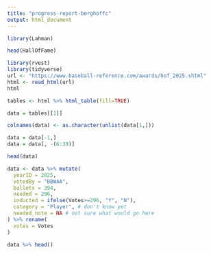 ```yaml
---
title: "progress-report-berghoffc"
output: html_document
---
```

``` r
library(Lahman)

head(HallOfFame)

```


```r
library(rvest)
library(tidyverse)
url <- "https://www.baseball-reference.com/awards/hof_2025.shtml"
html <- read_html(url)
html

tables <- html %>% html_table(fill=TRUE)

data = tables[[1]]

colnames(data) <- as.character(unlist(data[1,]))

data = data[-1,]
data = data[, -(6:39)]

head(data)
```

``` r
data <- data %>% mutate(
  yearID = 2025,
  votedBy = "BBWAA",
  ballots = 394,
  needed = 296,
  inducted = ifelse(Votes>=296, "Y", "N"),
  category = "Player", # don't know yet
  needed_note = NA # not sure what would go here
) %>% rename(
  votes = Votes
)

data %>% head()

```
